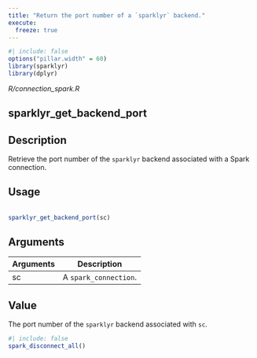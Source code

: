 ```yaml
---
title: "Return the port number of a `sparklyr` backend."
execute:
  freeze: true
---
```


```r
#| include: false
options("pillar.width" = 60)
library(sparklyr) 
library(dplyr)
```

*R/connection_spark.R*

## sparklyr_get_backend_port

## Description
 Retrieve the port number of the `sparklyr` backend associated with a Spark connection. 


## Usage
```r
 
sparklyr_get_backend_port(sc) 
```

## Arguments
|Arguments|Description|
|---|---|
| sc | A `spark_connection`. |



## Value
 The port number of the `sparklyr` backend associated with `sc`. 





```r
#| include: false
spark_disconnect_all()
```
